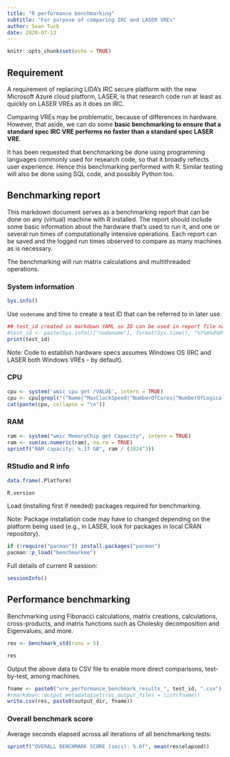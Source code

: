 ```yaml
---
title: "R performance benchmarking"
subtitle: "For purpose of comparing IRC and LASER VREs"
author: Sean Tuck
date: 2020-07-13
---
```


```r
knitr::opts_chunk$set(echo = TRUE)
```

## Requirement

A requirement of replacing LIDA's IRC secure platform with the new Microsoft Azure cloud platform, LASER, is that research code run at least as quickly on LASER VREs as it does on IRC.

Comparing VREs may be problematic, because of differences in hardware. However, that aside, we can do some **basic benchmarking to ensure that a standard spec IRC VRE performs no faster than a standard spec LASER VRE**.

It has been requested that benchmarking be done using programming languages commonly used for research code, so that it broadly reflects user experience. Hence this benchmarking performed with R. Similar testing will also be done using SQL code, and possibly Python too.

## Benchmarking report

This markdown document serves as a benchmarking report that can be done on any (virtual) machine with R installed. The report should include some basic information about the hardware that's used to run it, and one or several run times of computationally intensive operations. Each report can be saved and the logged run times observed to compare as many machines as is necessary.

The benchmarking will run matrix calculations and multithreaded operations.

### System information

```r
Sys.info()
```

Use `nodename` and time to create a test ID that can be referred to in later use.

```r
## test_id created in markdown YAML so ID can be used in report file name
#test_id <- paste(Sys.info()["nodename"], format(Sys.time(), "%Y%m%d%H%M%S"), sep = "_")
print(test_id)
```

Note: Code to establish hardware specs assumes Windows OS (IRC and LASER both Windows VREs - by default).

### CPU

```r
cpu <- system('wmic cpu get /VALUE', intern = TRUE)
cpu <- cpu[grepl("(^Name|^MaxClockSpeed|^NumberOfCores|^NumberOfLogicalProcessors)", cpu)]
cat(paste(cpu, collapse = "\n"))
```

### RAM

```r
ram <- system("wmic MemoryChip get Capacity", intern = TRUE)
ram <- sum(as.numeric(ram), na.rm = TRUE)
sprintf("RAM capacity: %.1f GB", ram / (1024^3))
```

### RStudio and R info

```r
data.frame(.Platform)
```

```r
R.version
```

Load (installing first if needed) packages required for benchmarking.

Note: Package installation code may have to changed depending on the platform being used (e.g., in LASER, look for packages in local CRAN repository).

```r
if (!require("pacman")) install.packages("pacman")
pacman::p_load("benchmarkme")
```

Full details of current R session:

```r
sessionInfo()
```

## Performance benchmarking

Benchmarking using Fibonacci calculations, matrix creations, calculations, cross-products, and matrix functions such as Cholesky decomposition and Eigenvalues, and more. 

```r
res <- benchmark_std(runs = 5)
```

```r
res
```

Output the above data to CSV file to enable more direct comparisons, test-by-test, among machines.

```r
fname <- paste0("vre_performance_benchmark_results_", test_id, ".csv")
#rmarkdown::output_metadata$set(rsc_output_files = list(fname))
write.csv(res, paste0(output_dir, fname))
```

### Overall benchmark score

Average seconds elapsed across all iterations of all benchmarking tests:

```r
sprintf("OVERALL BENCHMARK SCORE (secs): %.6f", mean(res$elapsed))
```

